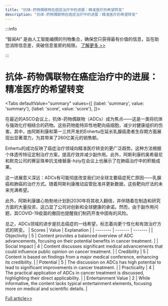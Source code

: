 ```yaml
---
title: "抗体-药物偶联物在癌症治疗中的进展：精准医疗的希望转变"
description: "抗体-药物偶联物在癌症治疗中的进展：精准医疗的希望转变"
---
```



:::info

“智闻AI“ 是由人工智能编撰的刊物集合，确保您只获得最有价值的信息，旨在助您消除信息差，突破信息茧房的局限。  [了解更多 >>](/)

:::

# 抗体-药物偶联物在癌症治疗中的进展：精准医疗的希望转变


<Tabs
	defaultValue="summary"
	values={[
	{label: 'summary', value: 'summary'},
	{label: 'score', value: 'score'},
]}>
<TabItem value="summary">


在最近的ASCO会议上，抗体-药物偶联物（ADCs）成为焦点——这是一类将抗体与强效化疗相结合的药物。这些药物能特异性地靶向癌细胞，减少对健康组织的伤害。其中，由阿斯利康和第一三共开发的Enhertu在延长乳腺癌患者生存期方面展现出显著潜力，为其带来了260亿美元的销售额。

Enhertu的成功反映了癌症治疗领域向精准医疗转变的更广泛趋势。这种方法根据个体遗传特征定制治疗方案，提高疗效并减少副作用。此外，阿斯利康的奥希替尼和默克公司的赛妥珠单抗戈维替康-hziy在会议上也展示了在肺癌治疗中的积极成果。

这一进展意义深远：ADCs有可能彻底改变我们对全球主要癌症死亡原因——乳腺癌和肺癌的治疗方式。随着阿斯利康推动监管批准并更新数据，这些靶向疗法的未来充满希望。

此外，阿斯利康雄心勃勃地计划到2030年将其收入翻倍，并伴随着在制造和研究方面的大量投资，这凸显了公司对创新和全球健康的承诺。然而，由于副作用问题，其COVID-19疫苗的撤回也提醒我们制药开发中固有的风险。

总之，ADCs领域的进步是抗击癌症的一线希望，标志着向更个性化和有效治疗方式的转变。
</TabItem>
<TabItem value="score">
	| Scores     | Value   | Explanation |
	| -------- | ------- | ------- |
	| Objectivity  | 5    | Content provides a balanced overview of ADC advancements, focusing on their potential benefits in cancer treatment.    |
	| Social Impact | 4     | Content discusses significant medical advancements that could influence public opinion on cancer treatment.    |
	| Credibility    | 5    | Content is based on findings from a major medical conference, enhancing its credibility.    |
	| Potential    | 5    | The discussion on ADCs has high potential to lead to significant improvements in cancer treatment.    |
	| Practicality    | 4    | The practical application of ADCs in cancer treatment is discussed, highlighting their direct applicability.    |
	| Entertainment Value    | 2    | While informative, the content lacks typical entertainment elements, focusing more on medical and scientific details.    |
</TabItem>
</Tabs>

[Full article>>](https://readhub.cn/topic/8a6dwdIGdUi)
